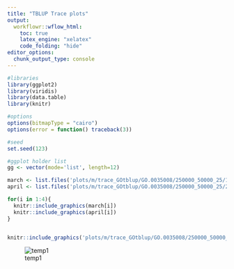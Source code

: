 ```yaml
---
title: "TBLUP Trace plots"
output:
  workflowr::wflow_html:
    toc: true
    latex_engine: "xelatex"
    code_folding: "hide"
editor_options:
  chunk_output_type: console
---
```

  
```r

#libraries
library(ggplot2)
library(viridis)
library(data.table)
library(knitr)

#options
options(bitmapType = "cairo")
options(error = function() traceback(3))

#seed
set.seed(123)

#ggplot holder list
gg <- vector(mode='list', length=12)

```



```r

march <- list.files('plots/m/trace_GOtblup/GO.0035008/250000_50000_25/1', full.names = T)
april <- list.files('plots/m/trace_GOtblup/GO.0035008/250000_50000_25/2', full.names = T)

for(i in 1:4){
  knitr::include_graphics(march[i])
  knitr::include_graphics(april[i]) 
}


knitr::include_graphics('plots/m/trace_GOtblup/GO.0035008/250000_50000_25/1/mu.png')

```



![temp1](plots/m/trace_GOtblup/GO.0035008/250000_50000_25/1/go.png)

